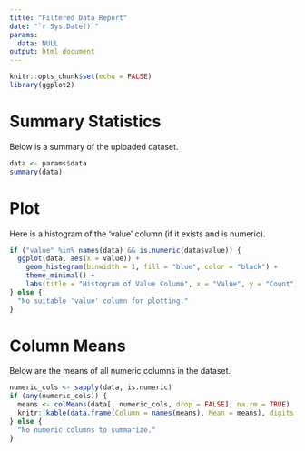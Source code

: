 ```yaml
---
title: "Filtered Data Report"
date: "`r Sys.Date()`"
params:
  data: NULL
output: html_document
---
```


```r
knitr::opts_chunk$set(echo = FALSE)
library(ggplot2)
```

# Summary Statistics
Below is a summary of the uploaded dataset.

```r
data <- params$data
summary(data)
```

# Plot
Here is a histogram of the 'value' column (if it exists and is numeric).

```r
if ("value" %in% names(data) && is.numeric(data$value)) {
  ggplot(data, aes(x = value)) +
    geom_histogram(binwidth = 1, fill = "blue", color = "black") +
    theme_minimal() +
    labs(title = "Histogram of Value Column", x = "Value", y = "Count")
} else {
  "No suitable 'value' column for plotting."
}
```

# Column Means
Below are the means of all numeric columns in the dataset.

```r
numeric_cols <- sapply(data, is.numeric)
if (any(numeric_cols)) {
  means <- colMeans(data[, numeric_cols, drop = FALSE], na.rm = TRUE)
  knitr::kable(data.frame(Column = names(means), Mean = means), digits = 2)
} else {
  "No numeric columns to summarize."
}
```
